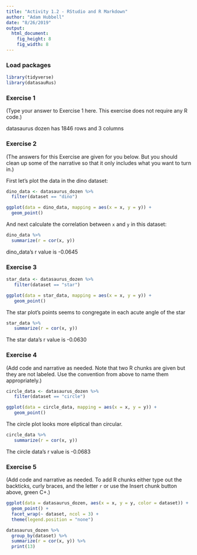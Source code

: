 ```yaml
---
title: "Activity 1.2 - RStudio and R Markdown"
author: "Adam Hubbell"
date: "8/26/2019"
output: 
  html_document: 
    fig_height: 8
    fig_width: 8
---
```


### Load packages

```r
library(tidyverse) 
library(datasauRus)
```


### Exercise 1

(Type your answer to Exercise 1 here. This exercise does not require any R code.)

datasaurus dozen has 1846 rows and 3 columns

### Exercise 2

(The answers for this Exercise are given for you below. But you should clean up some of the narrative so that it only includes what you want to turn in.)

First let's plot the data in the dino dataset:

```r
dino_data <- datasaurus_dozen %>%
  filter(dataset == "dino")

ggplot(data = dino_data, mapping = aes(x = x, y = y)) +
  geom_point()
```

And next calculate the correlation between `x` and `y` in this dataset:

```r
dino_data %>%
  summarize(r = cor(x, y))
```
dino_data's r value is -0.0645

### Exercise 3

```r
star_data <- datasaurus_dozen %>% 
   filter(dataset == "star")
```

```r
ggplot(data = star_data, mapping = aes(x = x, y = y)) +
   geom_point()
```

The star plot's points seems to congregate in each acute angle of the star

```r
star_data %>% 
   summarize(r = cor(x, y))
```
The star data's r value is -0.0630

### Exercise 4

(Add code and narrative as needed. Note that two R chunks are given but they are not labeled. Use the convention from above to name them appropriately.)

```r
circle_data <- datasaurus_dozen %>% 
   filter(dataset == "circle")
```

```r
ggplot(data = circle_data, mapping = aes(x = x, y = y)) +
   geom_point()
```

The circle plot looks more eliptical than circular. 

```r
circle_data %>% 
   summarize(r = cor(x, y))
```
The circle data's r value is -0.0683

### Exercise 5

(Add code and narrative as needed. To add R chunks either type out the backticks, curly braces, and the letter `r` or use the Insert chunk button above, green C+.)
```r
ggplot(data = datasaurus_dozen, aes(x = x, y = y, color = dataset)) +
  geom_point() +
  facet_wrap(~ dataset, ncol = 3) +
  theme(legend.position = "none")
```

```r
datasaurus_dozen %>%
  group_by(dataset) %>%
  summarize(r = cor(x, y)) %>%
  print(13)
```